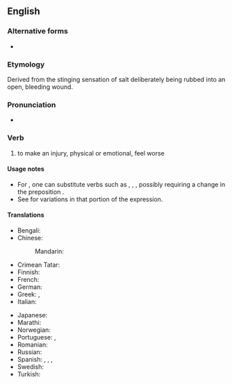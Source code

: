 ==English==

===Alternative forms===
* {{alter|en|rub salt in someone's wounds|rub salt into the wounds}}

===Etymology===
Derived from the stinging sensation of salt deliberately being rubbed into an open, bleeding wound.

===Pronunciation===
* {{audio|en|En-au-rub salt in the wound.ogg|Audio (AU)}}

===Verb===
{{head|en|verb|head=[[rub]] [[salt in the wound]]}}

# {{lb|en|idiomatic}} to make an injury, physical or emotional, feel worse
#: {{syn|en|add insult to injury|kick someone when they are down|twist the knife|rub it in}}

====Usage notes====
* For {{m|en|rub}}, one can substitute verbs such as {{m|en|add}}, {{m|en|pour}}, {{m|en|put}}, possibly requiring a change in the preposition {{m|en|in}}.
* See {{m|en|salt in the wound}} for variations in that portion of the expression.

====Translations====
{{trans-top|to make an injury feel worse}}
* Bengali: {{t|bn|কাটা ঘায়ে নুনের ছিটে}}
* Chinese:
*: Mandarin: {{t+|cmn|雪上加霜|tr=xuě shàng jiā shuāng}}
* Crimean Tatar: {{t|crh|carağa tuz basmaq}}
* Finnish: {{t|fi|vääntää veistä haavassa}}
* French: {{t+|fr|remuer le couteau dans la plaie}}
* German: {{t|de|Finger auf die Wunde legen}}
* Greek: {{t|el|ρίχνω αλάτι στην πληγή}}, {{t|el|ξύνω πληγές}}
* Italian: {{t|it|mettere il dito nella piaga}}
{{trans-mid}}
* Japanese: {{t|ja|傷口に塩を塗る|tr=kizuguchi ni shio o nuru}}
* Marathi: {{t|mr|जखमेवर मिठ चोळणे}}
* Norwegian: {{t|no|strø salt i såret}}
* Portuguese: {{t+|pt|esfregar sal na ferida}}, {{t|pt|pôr o dedo na ferida}}
* Romanian: {{t|ro|a pune sare pe rană}}
* Russian: {{t+|ru|сы́пать соль на ра́ну}}
* Spanish: {{t|es|frotar sal en la herida}}, {{t|es|hurgar en la herida}}, {{t|es|meter el dedo en la herida}}, {{t|es|hechar sal en la herida}}
* Swedish: {{t|sv|strö salt i såren}}
* Turkish: {{t|tr|yaraya tuz basmak}}
{{trans-bottom}}